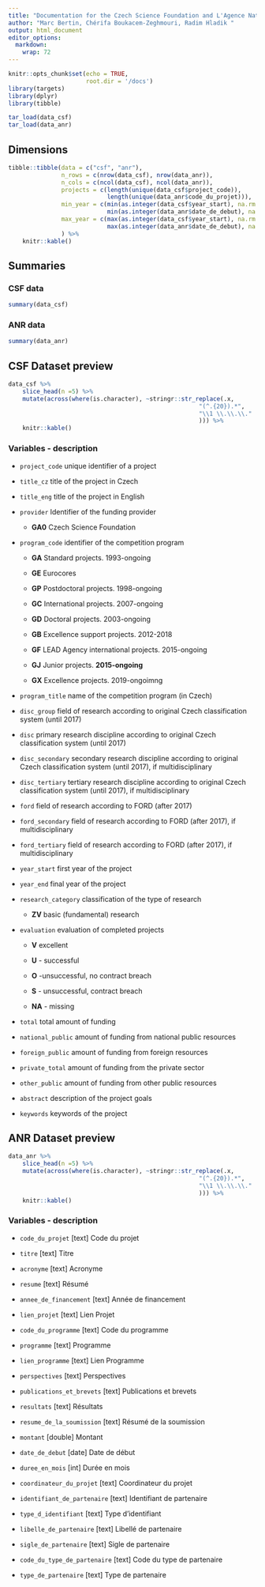 ```yaml
---
title: "Documentation for the Czech Science Foundation and L'Agence Nationale de la Recherche datasets"
author: "Marc Bertin, Chérifa Boukacem-Zeghmouri, Radim Hladik "
output: html_document
editor_options: 
  markdown: 
    wrap: 72
---
```


```r
knitr::opts_chunk$set(echo = TRUE,
                      root.dir = '/docs')
library(targets)
library(dplyr)
library(tibble)

tar_load(data_csf)
tar_load(data_anr)
```

## Dimensions

```r

tibble::tibble(data = c("csf", "anr"),
               n_rows = c(nrow(data_csf), nrow(data_anr)),
               n_cols = c(ncol(data_csf), ncol(data_anr)),
               projects = c(length(unique(data_csf$project_code)),
                            length(unique(data_anr$code_du_projet))),
               min_year = c(min(as.integer(data_csf$year_start), na.rm = TRUE),
                            min(as.integer(data_anr$date_de_debut), na.rm = TRUE)),
               max_year = c(max(as.integer(data_csf$year_start), na.rm = TRUE),
                            max(as.integer(data_anr$date_de_debut), na.rm = TRUE))
               ) %>% 
    knitr::kable()

```

## Summaries

### CSF data

```r
summary(data_csf) 
```

### ANR data

```r
summary(data_anr) 
```

## CSF Dataset preview

```r

data_csf %>%
    slice_head(n =5) %>% 
    mutate(across(where(is.character), ~stringr::str_replace(.x,
                                                      "(^.{20}).*",
                                                      "\\1 \\.\\.\\."
                                                      ))) %>% 
    knitr::kable() 

```

### Variables - description

-   `project_code` unique identifier of a project

-   `title_cz` title of the project in Czech

-   `title_eng` title of the project in English

-   `provider` Identifier of the funding provider

    -   **GA0** Czech Science Foundation

-   `program_code` identifier of the competition program

    -   **GA** Standard projects. 1993-ongoing

    -   **GE** Eurocores

    -   **GP** Postdoctoral projects. 1998-ongoing

    -   **GC** International projects. 2007-ongoing

    -   **GD** Doctoral projects. 2003-ongoing

    -   **GB** Excellence support projects. 2012-2018

    -   **GF** LEAD Agency international projects. 2015-ongoing

    -   **GJ** Junior projects. **2015-ongoing**

    -   **GX** Excellence projects. 2019-ongoimng

-   `program_title` name of the competition program (in Czech)

-   `disc_group` field of research according to original Czech
    classification system (until 2017)

-   `disc` primary research discipline according to original Czech
    classification system (until 2017)

-   `disc_secondary` secondary research discipline according to original
    Czech classification system (until 2017), if multidisciplinary

-   `disc_tertiary` tertiary research discipline according to original
    Czech classification system (until 2017), if multidisciplinary

-   `ford` field of research according to FORD (after 2017)

-   `ford_secondary` field of research according to FORD (after 2017),
    if multidisciplinary

-   `ford_tertiary` field of research according to FORD (after 2017), if
    multidisciplinary

-   `year_start` first year of the project

-   `year_end` final year of the project

-   `research_category` classification of the type of research

    -   **ZV** basic (fundamental) research

-   `evaluation` evaluation of completed projects

    -   **V** excellent

    -   **U** - successful

    -   **O** -unsuccessful, no contract breach

    -   **S** - unsuccessful, contract breach

    -   **NA** - missing

-   `total` total amount of funding

-   `national_public` amount of funding from national public resources

-   `foreign_public` amount of funding from foreign resources

-   `private_total` amount of funding from the private sector

-   `other_public` amount of funding from other public resources

-   `abstract` description of the project goals

-   `keywords` keywords of the project

## ANR Dataset preview

```r

data_anr %>%
    slice_head(n =5) %>% 
    mutate(across(where(is.character), ~stringr::str_replace(.x,
                                                      "(^.{20}).*",
                                                      "\\1 \\.\\.\\."
                                                      ))) %>% 
    knitr::kable() 

```

### Variables - description

-   `code_du_projet` [text] Code du projet

-   `titre` [text] Titre

-   `acronyme` [text] Acronyme

-   `resume` [text] Résumé

-   `annee_de_financement` [text] Année de financement

-   `lien_projet` [text] Lien Projet

-   `code_du_programme` [text] Code du programme

-   `programme` [text] Programme

-   `lien_programme` [text] Lien Programme

-   `perspectives` [text] Perspectives

-   `publications_et_brevets` [text] Publications et brevets

-   `resultats` [text] Résultats

-   `resume_de_la_soumission` [text] Résumé de la soumission

-   `montant` [double] Montant

-   `date_de_debut` [date] Date de début

-   `duree_en_mois` [int] Durée en mois

-   `coordinateur_du_projet` [text] Coordinateur du projet

-   `identifiant_de_partenaire` [text] Identifiant de partenaire

-   `type_d_identifiant` [text] Type d'identifiant

-   `libelle_de_partenaire` [text] Libellé de partenaire

-   `sigle_de_partenaire` [text] Sigle de partenaire

-   `code_du_type_de_partenaire` [text] Code du type de partenaire

-   `type_de_partenaire` [text] Type de partenaire
